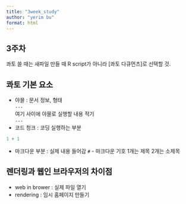 ```yaml
---
title: "3week_study"
author: "yerim bu"
format: html
---
```


## 3주차

콰토 쓸 때는 새파일 만들 때 R script가 아니라 \[콰토 다큐먼츠\]로 선택할 것.

## 콰토 기본 요소

-   야믈 : 문서 정보, 형태\
    `---`\
    여기 사이에 야믈로 실행할 내용 적기\
    `---`\
-   코드 청크 : 코딩 실행하는 부분

```r
1 + 1
```

-   마크다운 부분 : 실제 내용 들어감 `#` - 마크다운 기호 1개는 제목 2개는 소제목

## 렌더링과 웹인 브라우저의 차이점

-   web in brower : 실제 파일 열기
-   rendering : 임시 홈페이지 만들기
